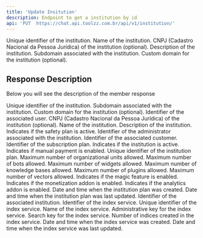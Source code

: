 ```yaml
---
title: 'Update Insitution'
description: Endpoint to get a institution by id
api: 'PUT  https://chat.api.toolzz.com.br/api/v1/institution/'
---
```

<Expandable  title="Payload">
<ResponseField name="id" type="uuid" required>
  Unique identifier of the institution.
</ResponseField>
<ResponseField name="name" type="string" required>
  Name of the institution.
</ResponseField>
<ResponseField name="cnpj" type="string">
  CNPJ (Cadastro Nacional da Pessoa Jurídica) of the institution (optional).
</ResponseField>
<ResponseField name="description" type="string" required>
  Description of the institution.
</ResponseField>
<ResponseField name="subdomain" type="string" required>
  Subdomain associated with the institution.
</ResponseField>
<ResponseField name="customDomain" type="string">
  Custom domain for the institution (optional).
</ResponseField>
</Expandable>

## Response Description 
Below you will see the description of the member response

<ResponseField name="id" type="uuid" required>
  Unique identifier of the institution.
</ResponseField>
<ResponseField name="subdomain" type="string" required>
  Subdomain associated with the institution.
</ResponseField>
<ResponseField name="customDomain" type="string">
  Custom domain for the institution (optional).
</ResponseField>
<ResponseField name="userId" type="uuid" required>
  Identifier of the associated user.
</ResponseField>
<ResponseField name="cnpj" type="string">
  CNPJ (Cadastro Nacional da Pessoa Jurídica) of the institution (optional).
</ResponseField>
<ResponseField name="name" type="string" required>
  Name of the institution.
</ResponseField>
<ResponseField name="description" type="string" required>
  Description of the institution.
</ResponseField>
<ResponseField name="safetyPlan" type="boolean" required>
  Indicates if the safety plan is active.
</ResponseField>
<ResponseField name="adminId" type="uuid" required>
  Identifier of the administrator associated with the institution.
</ResponseField>
<ResponseField name="customerId" type="string" required>
  Identifier of the associated customer.
</ResponseField>
<ResponseField name="subscriptionId" type="string" required>
  Identifier of the subscription plan.
</ResponseField>
<ResponseField name="isActive" type="boolean" required>
  Indicates if the institution is active.
</ResponseField>
<ResponseField name="manualPayment" type="boolean" required>
  Indicates if manual payment is enabled.
</ResponseField>
<ResponseField name="institutionPlan" type="array" required>
  <Expandable title="properties">
    <ResponseField name="id" type="uuid" required>
      Unique identifier of the institution plan.
    </ResponseField>
    <ResponseField name="unitiesLimit" type="number" required>
      Maximum number of organizational units allowed.
    </ResponseField>
    <ResponseField name="botsLimit" type="number" required>
      Maximum number of bots allowed.
    </ResponseField>
    <ResponseField name="widgetsLimit" type="number" required>
      Maximum number of widgets allowed.
    </ResponseField>
    <ResponseField name="knowledgeBasesLimit" type="number" required>
      Maximum number of knowledge bases allowed.
    </ResponseField>
    <ResponseField name="pluginsLimit" type="number" required>
      Maximum number of plugins allowed.
    </ResponseField>
    <ResponseField name="vectorsLimit" type="number" required>
      Maximum number of vectors allowed.
    </ResponseField>
    <ResponseField name="isMagic" type="boolean" required>
      Indicates if the magic feature is enabled.
    </ResponseField>
    <ResponseField name="hasMonetizationAddon" type="boolean" required>
      Indicates if the monetization addon is enabled.
    </ResponseField>
    <ResponseField name="hasAnalyticsAddon" type="boolean" required>
      Indicates if the analytics addon is enabled.
    </ResponseField>
    <ResponseField name="createdAt" type="datetime" required>
      Date and time when the institution plan was created.
    </ResponseField>
    <ResponseField name="updatedAt" type="datetime" required>
      Date and time when the institution plan was last updated.
    </ResponseField>
    <ResponseField name="institutionId" type="uuid" required>
      Identifier of the associated institution.
    </ResponseField>
  </Expandable>
</ResponseField>
<ResponseField name="indexServiceId" type="uuid" required>
  Identifier of the index service.
</ResponseField>
<ResponseField name="indexService" type="object" required>
  <Expandable title="properties">
    <ResponseField name="id" type="uuid" required>
      Unique identifier of the index service.
    </ResponseField>
    <ResponseField name="name" type="string" required>
      Name of the index service.
    </ResponseField>
    <ResponseField name="adminKey" type="string" required>
      Administrative key for the index service.
    </ResponseField>
    <ResponseField name="searchKey" type="string" required>
      Search key for the index service.
    </ResponseField>
    <ResponseField name="indexCounter" type="number" required>
      Number of indices created in the index service.
    </ResponseField>
    <ResponseField name="createdAt" type="datetime" required>
      Date and time when the index service was created.
    </ResponseField>
    <ResponseField name="updatedAt" type="datetime" required>
      Date and time when the index service was last updated.
    </ResponseField>
  </Expandable>
</ResponseField>
